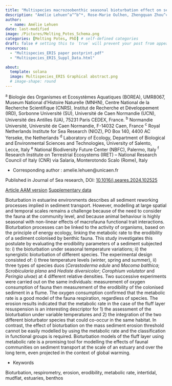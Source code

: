 ```yaml
---
title: "Multispecies macrozoobenthic seasonal bioturbation effect on sediment erodibility"
description: "Amélie Lehuen^a^^b^*, Rose-Marie Oulhen, Zhengquan Zhou^c^, Jaco de Smit^c^, Lennart van Ijzerloo^c^, Francesco Cozzoli^d^^e^^f^, Tjeerd Bouma^c^, Francis Orvain^a^^b^"
author:
  - name: Amélie Lehuen
date: last-modified
image: /Pictures/Melting_Potes_Schema.png
categories: [Melting Potes, PhD] # self-defined categories
draft: false # setting this to `true` will prevent your post from appearing on your listing page until you're ready!
resources:
  - "Multispecies_ERIS paper postprint.pdf"
  - "Multispecies_ERIS_Suppl_Data.html"

about:
  template: solana
  image: Multispecies_ERIS Graphical abstract.png
  # image-shape: round
---
```


^a^ Biologie des Organismes et Ecosystèmes Aquatiques (BOREA), UMR8067, Museum National d’Histoire Naturelle (MNHN), Centre National de la Recherche Scientifique (CNRS), Institut de Recherche et Développement (IRD), Sorbonne Université (SU), Université de Caen Normandie (UCN), Université des Antilles (UA), 75231 Paris CEDEX, France.
^b^ Normandie Université, Université de Caen Normandie, F-14032 Caen, France
^c^ Royal Netherlands Institute for Sea Research (NIOZ), PO Box 140, 4400 AC Yerseke, the Netherlands
^d^ Laboratory of Ecology, Department of Biological and Environmental Sciences and Technologies, University of Salento, Lecce, Italy
^e^ National Biodiversity Future Center (NBFC), Palermo, Italy
^f^ Research Institute on Terrestrial Ecosystems (IRET) – National Research Council of Italy (CNR) via Salaria, Monterotondo Scalo (Rome), Italy


* Corresponding author : amelie.lehuen@unicaen.fr

Published in Journal of Sea research, DOI: [10.1016/j.seares.2024.102525](https://doi.org/10.1016/j.seares.2024.102525)

[Article AAM version](Multispecies_ERIS paper postprint.pdf)
[Supplementary data](Multispecies_ERIS_Suppl_Data.html)

Bioturbation in estuarine environments describes all sediment reworking processes implied in sediment transport. However, modelling at large spatial and temporal scales remains a challenge because of the need to consider the fauna at the community level, and because animal behaviour is highly seasonal with non-linear effects of macrofauna functional trait interactions. Bioturbation processes can be linked to the activity of organisms, based on the principle of energy ecology, linking the metabolic rate to the erodibility of a sediment colonised by benthic fauna. This study investigates this postulate by evaluating the erodibility parameters of a sediment subjected to: i) the bioturbation under seasonal temperature variations; ii) the synergistic bioturbation of different species. The experimental design consisted of: i) three temperature levels (winter, spring and summer), ii) three types of species duos (*Cerastoderma edule* and *Macoma balthica*; *Scrobicularia plana* and *Hediste diversicolor*; *Corophium volutator* and *Peringia ulvae*) at 4 different relative densities. Two successive experiments were carried out on the same individuals: measurement of oxygen consumption of fauna then measurement of the erodibility of the colonised sediment in a flume. The oxygen consumption confirmed that the metabolic rate is a good model of the fauna respiration, regardless of species. The erosion results indicated that the metabolic rate in the case of the fluff layer resuspension is an interesting descriptor for 1) the assessment of the bioturbation under variable temperatures and 2) the integration of the two different bioturbator species that could co-occur in the same habitat. In contrast, the effect of bioturbation on the mass sediment erosion threshold cannot be easily modelled by using the metabolic rate and the classification in functional groups is required. Bioturbation models of the fluff layer using metabolic rate is a promising tool for modelling the effects of faunal communities on sediment transport at the scale of an estuary and over the long term, even projected in the context of global warming.

* Keywords

Bioturbation, respirometry, erosion, erodibility, metabolic rate, intertidal, mudflat, estuaries, benthos

